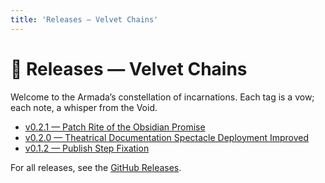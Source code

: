 ```yaml
---
title: 'Releases — Velvet Chains'
---
```


# 🌌 Releases — Velvet Chains

Welcome to the Armada’s constellation of incarnations. Each tag is a vow; each note, a whisper from
the Void.

- [v0.2.1 — Patch Rite of the Obsidian Promise](/releases/v0.2.1)
- [v0.2.0 — Theatrical Documentation Spectacle Deployment Improved](https://github.com/hsmalley/velvet-chains/releases/tag/v0.2.0)
- [v0.1.2 — Publish Step Fixation](https://github.com/hsmalley/velvet-chains/releases/tag/v0.1.2)

For all releases, see the [GitHub Releases](https://github.com/hsmalley/velvet-chains/releases).
